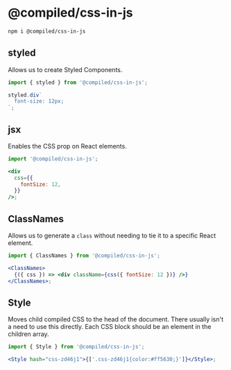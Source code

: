# @compiled/css-in-js

```bash
npm i @compiled/css-in-js
```

## styled

Allows us to create Styled Components.

```jsx
import { styled } from '@compiled/css-in-js';

styled.div`
  font-size: 12px;
`;
```

## jsx

Enables the CSS prop on React elements.

```jsx
import '@compiled/css-in-js';

<div
  css={{
    fontSize: 12,
  }}
/>;
```

## ClassNames

Allows us to generate a `class` without needing to tie it to a specific React element.

```jsx
import { ClassNames } from '@compiled/css-in-js';

<ClassNames>
  {({ css }) => <div className={css({ fontSize: 12 })} />}
</ClassNames>;
```

## Style

Moves child compiled CSS to the head of the document.
There usually isn't a need to use this directly.
Each CSS block should be an element in the children array.

```jsx
import { Style } from '@compiled/css-in-js';

<Style hash="css-zd46j1">{['.css-zd46j1{color:#ff5630;}']}</Style>;
```
